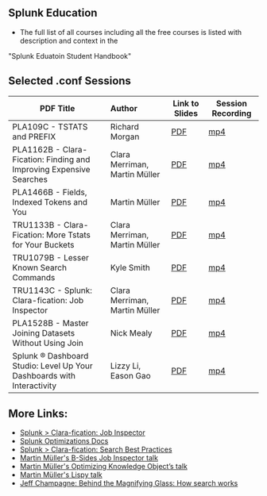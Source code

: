 

## Splunk Education 

*  The full list of all courses including all the free courses is listed with description and context in the
<Link to="https://www.splunk.com/pdfs/training/splunk-education-student-handbook.pdf" openInNewContext>"Splunk Eduatoin Student Handbook"</Link> 

## Selected .conf Sessions

| PDF Title        |      Author |  Link to Slides | Session Recording |
| ------------- | :----------- | -----| ---- |
| PLA109C - TSTATS and PREFIX   |Richard Morgan	| [PDF](https://conf.splunk.com/files/2020/slides/PLA1089C.pdf) | [mp4](https://conf.splunk.com/files/2020/recordings/PLA1089C.mp4)
| PLA1162B - Clara-Fication: Finding and Improving Expensive Searches	     |   Clara Merriman, Martin Müller	    |  [PDF](https://conf.splunk.com/files/2022/slides/PLA1162B.pdf) |[mp4](https://conf.splunk.com/files/2022/recordings/PLA1162B_1080.mp4)
| PLA1466B - Fields, Indexed Tokens and You	 | Martin Müller	    |  [PDF](https://conf.splunk.com/files/2022/slides/PLA1466B.pdf)| [mp4](https://conf.splunk.com/files/2022/recordings/PLA1466B_1080.mp4)
| TRU1133B - Clara-Fication: More Tstats for Your Buckets| Clara Merriman, Martin Müller |[PDF](https://conf.splunk.com/files/2021/slides/TRU1133B.pdf)| [mp4](https://conf.splunk.com/files/2021/recordings/TRU1133B.mp4)
| TRU1079B - Lesser Known Search Commands	|Kyle Smith	|[PDF](https://conf.splunk.com/files/2021/slides/TRU1079B.pdf)| [mp4](https://conf.splunk.com/files/2021/recordings/TRU1079B.mp4)
| TRU1143C - Splunk: Clara-fication: Job Inspector | Clara Merriman, Martin Müller	|[PDF](https://conf.splunk.com/files/2020/slides/TRU1143C.pdf)	|[mp4](https://conf.splunk.com/files/2020/recordings/TRU1143C.mp4)
| PLA1528B - Master Joining Datasets Without Using Join | Nick Mealy	|[PDF](https://conf.splunk.com/files/2022/slides/PLA1528B.pdf)|	[mp4](https://conf.splunk.com/files/2022/recordings/PLA1528B_1080.mp4)
| Splunk ® Dashboard Studio: Level Up Your Dashboards with Interactivity	|Lizzy Li, Eason Gao	|[PDF](https://conf.splunk.com/files/2022/slides/PLA1314B.pdf)|	[mp4](https://conf.splunk.com/files/2022/recordings/PLA1314B_1080.mp4)

## More Links: 

* [Splunk > Clara-fication: Job Inspector](https://www.splunk.com/en_us/blog/tips-and-tricks/splunk-clara-fication-job-inspector.html)
* [​Splunk Optimizations Docs](https://docs.splunk.com/Documentation/Splunk/latest/Search/Built-inoptimization)
* [Splunk > Clara-fication: Search Best Practices](https://www.splunk.com/en_us/blog/customers/splunk-clara-fication-search-best-practices.html)
* [​Martin Müller's B-Sides Job Inspector talk](https://www.youtube.com/watch?v=1QCZ5klSptM)
* [​Martin Müller's Optimizing Knowledge Object’s talk](http://conf.splunk.com/session/2015/recordings/2015-splunk-134.mp4)
* [​Martin Müller's Lispy talk](https://conf.splunk.com/files/2019/summit/FN1003.mp4)
* [Jeff Champagne: Behind the	Magnifying	Glass:	How search works](https://conf.splunk.com/files/2016/slides/behind-the-magnifying-glass-how-search-works.pdf)